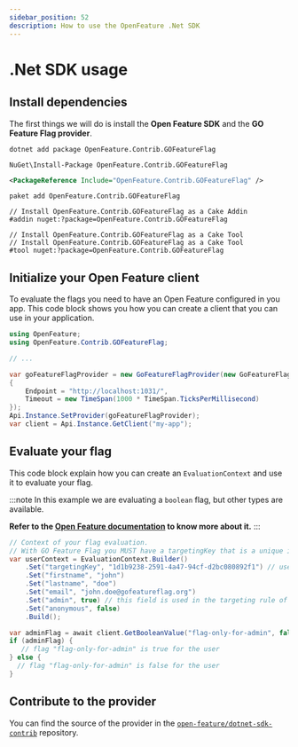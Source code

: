 ```yaml
---
sidebar_position: 52
description: How to use the OpenFeature .Net SDK
---
```




# .Net SDK usage

## Install dependencies

The first things we will do is install the **Open Feature SDK** and the **GO Feature Flag provider**.

<Tabs groupId="code">
  <TabItem value="netcli" label=".NET CLI">

```shell
dotnet add package OpenFeature.Contrib.GOFeatureFlag
```

  </TabItem>
  <TabItem value="pm" label="Package Manager">

```shell
NuGet\Install-Package OpenFeature.Contrib.GOFeatureFlag
```

  </TabItem>
  <TabItem value="pr" label="Package Reference">

```xml
<PackageReference Include="OpenFeature.Contrib.GOFeatureFlag" />
```

  </TabItem>
  <TabItem value="pc" label="Packet cli">

```shell
paket add OpenFeature.Contrib.GOFeatureFlag
```

  </TabItem>
  <TabItem value="cake" label="Cake">

```shell
// Install OpenFeature.Contrib.GOFeatureFlag as a Cake Addin
#addin nuget:?package=OpenFeature.Contrib.GOFeatureFlag

// Install OpenFeature.Contrib.GOFeatureFlag as a Cake Tool
// Install OpenFeature.Contrib.GOFeatureFlag as a Cake Tool
#tool nuget:?package=OpenFeature.Contrib.GOFeatureFlag
```

  </TabItem>

</Tabs>

## Initialize your Open Feature client

To evaluate the flags you need to have an Open Feature configured in you app.
This code block shows you how you can create a client that you can use in your application.

<Tabs groupId="code">
  <TabItem value="csharp" label="C#">

```csharp
using OpenFeature;
using OpenFeature.Contrib.GOFeatureFlag;

// ...

var goFeatureFlagProvider = new GoFeatureFlagProvider(new GoFeatureFlagProviderOptions
{
    Endpoint = "http://localhost:1031/",
    Timeout = new TimeSpan(1000 * TimeSpan.TicksPerMillisecond)
});
Api.Instance.SetProvider(goFeatureFlagProvider);
var client = Api.Instance.GetClient("my-app");
```

  </TabItem>
</Tabs>

## Evaluate your flag

This code block explain how you can create an `EvaluationContext` and use it to evaluate your flag.

:::note
In this example we are evaluating a `boolean` flag, but other types are available.

**Refer to the [Open Feature documentation](https://docs.openfeature.dev/docs/reference/concepts/evaluation-api#basic-evaluation) to know more about it.**
:::

<Tabs groupId="code">
  <TabItem value="csharp" label="C#">

```csharp
// Context of your flag evaluation.
// With GO Feature Flag you MUST have a targetingKey that is a unique identifier of the user.
var userContext = EvaluationContext.Builder()
    .Set("targetingKey", "1d1b9238-2591-4a47-94cf-d2bc080892f1") // user unique identifier (mandatory)
    .Set("firstname", "john")
    .Set("lastname", "doe")
    .Set("email", "john.doe@gofeatureflag.org")
    .Set("admin", true) // this field is used in the targeting rule of the flag "flag-only-for-admin"
    .Set("anonymous", false)
    .Build();

var adminFlag = await client.GetBooleanValue("flag-only-for-admin", false, userContext);
if (adminFlag) {
   // flag "flag-only-for-admin" is true for the user
} else {
  // flag "flag-only-for-admin" is false for the user
}
```

  </TabItem>
</Tabs>

## Contribute to the provider
You can find the source of the provider in the [`open-feature/dotnet-sdk-contrib`](https://github.com/open-feature/dotnet-sdk-contrib/tree/main/src/OpenFeature.Contrib.Providers.GOFeatureFlag) repository.